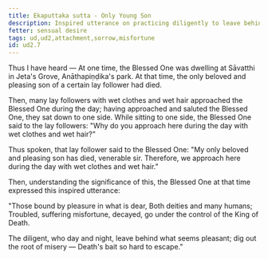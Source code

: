 ```yaml
---
title: Ekaputtaka sutta - Only Young Son
description: Inspired utterance on practicing diligently to leave behind what seems pleasant.
fetter: sensual desire
tags: ud,ud2,attachment,sorrow,misfortune
id: ud2.7
---
```


Thus I have heard — At one time, the Blessed One was dwelling at Sāvatthi in Jeta's Grove, Anāthapiṇḍika's park. At that time, the only beloved and pleasing son of a certain lay follower had died.

Then, many lay followers with wet clothes and wet hair approached the Blessed One during the day; having approached and saluted the Blessed One, they sat down to one side. While sitting to one side, the Blessed One said to the lay followers: "Why do you approach here during the day with wet clothes and wet hair?"

Thus spoken, that lay follower said to the Blessed One: "My only beloved and pleasing son has died, venerable sir. Therefore, we approach here during the day with wet clothes and wet hair."

Then, understanding the significance of this, the Blessed One at that time expressed this inspired utterance:

"Those bound by pleasure in what is dear,
Both deities and many humans;
Troubled, suffering misfortune, decayed,
go under the control of the King of Death.

The diligent, who day and night,
leave behind what seems pleasant;
dig out the root of misery —
Death's bait so hard to escape."